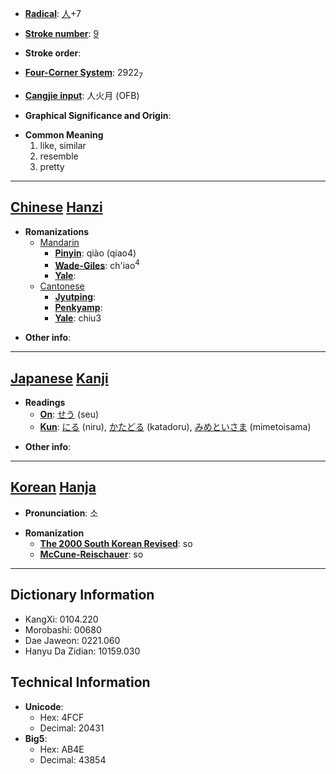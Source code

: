 * '''[[Wiktionary:Chinese radical index| Radical]]''': [[Wiktionary:Chinese radical index 人|人]]+7

* '''[[Wiktionary:Chinese total strokes index|Stroke number]]''': [[Wiktionary:Chinese total strokes index 9|9]]

* '''Stroke order''': 

* '''[[Wiktionary:Chinese four corner index|Four-Corner System]]''': 2922<sub>7</sub>

* '''[[Wiktionary:Chinese Cangjie index|Cangjie input]]''': 人火月 (OFB)

* '''Graphical Significance and Origin''': 

* '''Common Meaning'''
*#like, similar
*# resemble
*# pretty


----

== [[Chinese]] [[Hanzi]] ==

* '''Romanizations'''
** [[Mandarin]]
*** '''[[Pinyin]]''': qiào (qiao4)
*** '''[[Wade-Giles]]''': ch'iao<sup>4</sup>
*** '''[[Yale]]''': 
**[[Cantonese]]
***'''[[Jyutping]]''':
***'''[[Penkyamp]]''': 
***'''[[Yale]]''': chiu3

* '''Other info''': 

----

== [[Japanese]] [[Kanji]] ==

* '''Readings'''
** '''[[On]]''': [[せう]] (seu)
** '''[[Kun]]''': [[にる]] (niru), [[かたどる]] (katadoru), [[みめといさま]] (mimetoisama)

* '''Other info''':  

----

== [[Korean]] [[Hanja]] ==

* '''Pronunciation''': 소

* '''Romanization'''
** '''[[The 2000 South Korean Revised Romanization|The 2000 South Korean Revised]]''': so
** '''[[McCune-Reischauer]]''': so

----

== Dictionary Information ==

* KangXi: 0104.220
* Morobashi: 00680
* Dae Jaweon: 0221.060
* Hanyu Da Zidian: 10159.030

== Technical Information ==

* '''Unicode''':
** Hex: 4FCF
** Decimal: 20431
* '''Big5''':
** Hex: AB4E
** Decimal: 43854